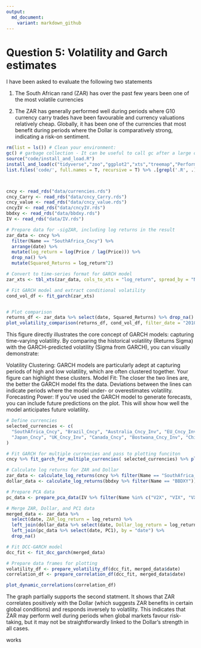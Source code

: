 ```yaml
---
output:
  md_document:
    variant: markdown_github
---
```


# Question 5: Volatility and Garch estimates

I have been asked to evaluate the following two statements  

1. The South African rand (ZAR) has over the past few years been one of the most volatile currencies

2. The ZAR has generally performed well during periods where G10 currency carry trades have been favourable and currency valuations relatively cheap. Globally, it has been one of the currencies that most benefit during periods where the Dollar is comparatively strong, indicating a risk-on sentiment.


```r

rm(list = ls()) # Clean your environment:
gc() # garbage collection - It can be useful to call gc after a large object has been removed, as this may prompt R to return memory to the operating system.
source("code/install_and_load.R")
install_and_load(c("tidyverse","zoo","ggplot2","xts","treemap","PerformanceAnalytics","tbl2xts","rugarch","rmgarch","tidyr","scales"))
list.files('code/', full.names = T, recursive = T) %>% .[grepl('.R', .)] %>% as.list() %>% walk(~source(.))



cncy <- read_rds("data/currencies.rds")
cncy_Carry <- read_rds("data/cncy_Carry.rds")
cncy_value <- read_rds("data/cncy_value.rds")
cncyIV <- read_rds("data/cncyIV.rds")
bbdxy <- read_rds("data/bbdxy.rds")
IV <- read_rds("data/IV.rds")
```

```r
# Prepare data for -sigZAR, including log returns in the result
zar_data <- cncy %>%
  filter(Name == "SouthAfrica_Cncy") %>%
  arrange(date) %>%
  mutate(log_return = log(Price / lag(Price))) %>%
  drop_na() %>%
  mutate(Squared_Returns = log_return^2)

# Convert to time-series format for GARCH model
zar_xts <- tbl_xts(zar_data, cols_to_xts = "log_return", spread_by = "Name")

# Fit GARCH model and extract conditional volatility
cond_vol_df <- fit_garch(zar_xts)


# Plot comparison
returns_df <- zar_data %>% select(date, Squared_Returns) %>% drop_na()
plot_volatility_comparison(returns_df, cond_vol_df, filter_date = "2010-01-01")

```

 This figure directly illustrates the core concept of GARCH models: capturing time-varying volatility. By comparing the historical volatility (Returns Sigma) with the GARCH-predicted volatility (Sigma from GARCH), you can visually demonstrate:

Volatility Clustering: GARCH models are particularly adept at capturing periods of high and low volatility, which are often clustered together. Your figure can highlight these clusters.
Model Fit: The closer the two lines are, the better the GARCH model fits the data. Deviations between the lines can indicate periods where the model under- or overestimates volatility.
Forecasting Power: If you've used the GARCH model to generate forecasts, you can include future predictions on the plot. This will show how well the model anticipates future volatility.




```r
# Define currencies
selected_currencies <- c(
  "SouthAfrica_Cncy", "Brazil_Cncy", "Australia_Cncy_Inv", "EU_Cncy_Inv", 
  "Japan_Cncy", "UK_Cncy_Inv", "Canada_Cncy", "Bostwana_Cncy_Inv", "China_Cncy"
)

# Fit GARCH for multiple currencies and pass to plotting funciton 
cncy %>% fit_garch_for_multiple_currencies( selected_currencies) %>% plot_volatility_across_currencies( highlight_currency = "SouthAfrica_Cncy", filter_date = "2015-01-01")

```




```r

# Calculate log returns for ZAR and Dollar
zar_data <- calculate_log_returns(cncy %>% filter(Name == "SouthAfrica_Cncy"))
dollar_data <- calculate_log_returns(bbdxy %>% filter(Name == "BBDXY"))

# Prepare PCA data
pc_data <- prepare_pca_data(IV %>% filter(Name %in% c("V2X", "VIX", "VXEEM")))

# Merge ZAR, Dollar, and PC1 data
merged_data <- zar_data %>%
  select(date, ZAR_log_return = log_return) %>%
  left_join(dollar_data %>% select(date, Dollar_log_return = log_return), by = "date") %>%
  left_join(pc_data %>% select(date, PC1), by = "date") %>%
  drop_na()

# Fit DCC-GARCH model
dcc_fit <- fit_dcc_garch(merged_data)

# Prepare data frames for plotting
volatility_df <- prepare_volatility_df(dcc_fit, merged_data$date)
correlation_df <- prepare_correlation_df(dcc_fit, merged_data$date)

plot_dynamic_correlations(correlation_df)


```

The graph partially supports the second statment. It shows that ZAR correlates positively with the Dollar (which suggests ZAR benefits in certain global conditions) and responds inversely to volatility. This indicates that ZAR may perform well during periods when global markets favour risk-taking, but it may not be straightforwardly linked to the Dollar's strength in all cases.





























works










































<!-- ```{r} -->
<!-- library(dplyr) -->
<!-- library(tidyr) -->
<!-- library(stats) -->

<!-- zar_data <- cncy %>% -->
<!--   filter(Name == "SouthAfrica_Cncy") %>% -->
<!--   arrange(date) %>% -->
<!--   mutate(log_return = log(Price / lag(Price))) %>% -->
<!--   drop_na() -->




<!-- # Step 3: Extract Dollar index data (BBDXY) -->
<!-- dollar_data <- bbdxy %>% -->
<!--   filter(Name == "BBDXY") %>% -->
<!--   arrange(date) %>% -->
<!--   mutate(log_return = log(Price / lag(Price))) %>% -->
<!--   drop_na() -->


<!-- # Compute log returns for volatility indices -->
<!-- pc_data <- IV %>% -->
<!--   filter(Name %in% c("V2X", "VIX", "VXEEM")) %>% -->
<!--   pivot_wider(names_from = Name, values_from = Price) %>% -->
<!--   mutate(across(starts_with("V"), ~ log(. / lag(.)))) %>% -->
<!--   drop_na() -->

<!-- # Perform PCA -->
<!-- pc_result <- prcomp(pc_data %>% select(starts_with("V")), scale. = TRUE) -->

<!-- # Extract PC1 -->
<!-- pc_data <- pc_data %>% -->
<!--   mutate(PC1 = predict(pc_result)[, 1]) -->


<!-- # Merge ZAR and Dollar log returns with PC1 -->
<!-- merged_data <- zar_data %>% -->
<!--   select(date, ZAR_log_return = log_return) %>% -->
<!--   left_join(dollar_data %>% select(date, Dollar_log_return = log_return), by = "date") %>% -->
<!--   left_join(pc_data %>% select(date, PC1), by = "date") %>% -->
<!--   drop_na() -->


<!-- ``` -->




<!-- ```{r} -->
<!-- library(rugarch) -->
<!-- library(rmgarch) -->

<!-- # Univariate GARCH specification -->
<!-- univariate_spec <- ugarchspec( -->
<!--   variance.model = list(model = "gjrGARCH", garchOrder = c(1, 1)), -->
<!--   mean.model = list(armaOrder = c(0, 0), include.mean = TRUE), -->
<!--   distribution.model = "std" -->
<!-- ) -->

<!-- # Multivariate GARCH specification -->
<!-- multi_univ_garch_spec <- multispec(replicate(ncol(merged_data) - 1, univariate_spec)) # Exclude date -->
<!-- dcc_spec <- dccspec( -->
<!--   uspec = multi_univ_garch_spec, -->
<!--   dccOrder = c(1, 1), -->
<!--   distribution = "mvnorm" -->
<!-- ) -->

<!-- # Fit the model -->
<!-- dcc_fit <- dccfit(dcc_spec, data = as.matrix(merged_data[, -1]))  # Exclude date -->

<!-- ``` -->


<!-- ```{r} -->
<!-- volatilities <- sigma(dcc_fit) -->
<!-- head(volatilities) -->

<!-- ``` -->

<!-- ```{r} -->
<!-- correlations <- rcor(dcc_fit) -->
<!-- head(correlations[1, 2, ])  # Correlation between ZAR and Dollar -->
<!-- head(correlations[1, 3, ])  # Correlation between ZAR and PC1 -->

<!-- ``` -->


<!-- ```{r} -->
<!-- print(dcc_fit) -->

<!-- ``` -->



<!-- ```{r} -->
<!-- # Ensure volatilities have the correct date attached -->
<!-- volatility_df <- data.frame( -->
<!--   date = merged_data$date, -->
<!--   ZAR_volatility = volatilities[, 1], -->
<!--   Dollar_volatility = volatilities[, 2], -->
<!--   PC1_volatility = volatilities[, 3] -->
<!-- ) %>% -->
<!--   pivot_longer(-date, names_to = "Series", values_to = "Volatility") -->

<!-- ``` -->





<!-- ```{r} -->
<!-- # Ensure correlations have the correct date attached -->
<!-- correlation_df <- data.frame( -->
<!--   date = merged_data$date, -->
<!--   ZAR_Dollar = correlations[1, 2, ], -->
<!--   ZAR_PC1 = correlations[1, 3, ] -->
<!-- ) %>% -->
<!--   pivot_longer(-date, names_to = "Correlation_Pair", values_to = "Correlation") -->

<!-- ``` -->



<!-- ```{r} -->


<!-- # Plot -->
<!-- ggplot(correlation_df, aes(x = date, y = Correlation, color = Correlation_Pair)) + -->
<!--   geom_line() + -->
<!--   labs( -->
<!--     title = "Dynamic Correlations over Time", -->
<!--     x = "Date", -->
<!--     y = "Correlation", -->
<!--     color = "Pair" -->
<!--   ) + -->
<!--   theme_minimal() -->

<!-- ``` -->


<!-- The graph partially supports the statement. It shows that ZAR correlates positively with the Dollar (which suggests ZAR benefits in certain global conditions) and responds inversely to volatility. This indicates that ZAR may perform well during periods when global markets favor risk-taking, but it may not be straightforwardly linked to the Dollar's strength in all cases. -->





<!-- ```{r} -->
<!-- plot(dcc_fit, which = 2)  # Residuals plot -->
<!-- plot(dcc_fit, which = 3)  # ACF plot of residuals -->
<!-- plot(dcc_fit, which = 4)  # PACF plot of residuals -->

<!-- ``` -->





























<!-- ```{r} -->
<!-- library(ggplot2) -->
<!-- library(tidyr) -->

<!-- # Convert volatilities to a tidy format -->
<!-- vol_data <- data.frame(date = merged_data$date, -->
<!--                        ZAR_volatility = volatilities[, 1], -->
<!--                        Dollar_volatility = volatilities[, 2], -->
<!--                        PC1_volatility = volatilities[, 3]) -->

<!-- # Tidy data for ggplot -->
<!-- vol_data_tidy <- vol_data %>% -->
<!--   gather(key = "Variable", value = "Volatility", -date) -->

<!-- # Plot volatilities -->
<!-- ggplot(vol_data_tidy, aes(x = date, y = Volatility, color = Variable)) + -->
<!--   geom_line() + -->
<!--   theme_minimal() + -->
<!--   labs(title = "Conditional Volatilities",  -->
<!--        x = "Date",  -->
<!--        y = "Volatility") + -->
<!--   theme(legend.position = "bottom") + -->
<!--   scale_color_manual(values = c("blue", "red", "green")) -->

<!-- ``` -->




















<!-- ```{r} -->
<!-- rtn <- merged_data %>% -->
<!--   mutate(across(starts_with("log_return"), ~ . - mean(., na.rm = TRUE))) %>% -->
<!--   drop_na() -->

<!-- library(rugarch) -->
<!-- univariate_spec <- ugarchspec( -->
<!--   variance.model = list(model = "gjrGARCH", garchOrder = c(1, 1)), -->
<!--   mean.model = list(armaOrder = c(0, 0), include.mean = TRUE), -->
<!--   distribution.model = "std"  # Student-t distribution -->
<!-- ) -->

<!-- fits <- lapply(rtn %>% select(starts_with("log_return")), function(series) { -->
<!--   ugarchfit(spec = univariate_spec, data = series) -->
<!-- }) -->

<!-- lapply(fits, function(fit) fit@fit$convergence) -->

<!-- library(rmgarch) -->
<!-- multi_univ_garch_spec <- multispec(replicate(ncol(rtn), univariate_spec)) -->
<!-- dcc_spec <- dccspec( -->
<!--   uspec = multi_univ_garch_spec, -->
<!--   dccOrder = c(1, 1), -->
<!--   distribution = "mvnorm" -->
<!-- ) -->


<!-- dcc_fit <- dccfit(dcc_spec, data = as.matrix(rtn), fit.control = list(eval.se = TRUE)) -->

<!-- volatilities <- sigma(dcc_fit) -->
<!-- correlations <- rcor(dcc_fit) -->


<!-- plot(volatilities) -->
<!-- plot(correlations[1, 2, ])  # Correlation between ZAR and another series -->


<!-- diag_results <- MCHdiag(rtn, rcov(dcc_fit)) -->

<!-- ``` -->





<!-- ```{r} -->
<!-- library(dplyr) -->
<!-- library(tidyr) -->

<!-- # Step 1: Extract ZAR data from cncy -->
<!-- zar_data <- cncy %>% -->
<!--   filter(Name == "SouthAfrica_Cncy") %>% -->
<!--   arrange(date) %>% -->
<!--   mutate(log_return = log(Price / lag(Price))) %>% -->
<!--   drop_na() -->

<!-- # Step 2: Extract G10 carry trade data (DBHVG10U) -->
<!-- carry_data <- cncy_Carry %>% -->
<!--   filter(Name == "DBHVG10U") %>% -->
<!--   arrange(date) %>% -->
<!--   mutate(log_return = log(Price / lag(Price))) %>% -->
<!--   drop_na() -->

<!-- # Step 3: Extract Dollar index data (BBDXY) -->
<!-- dollar_data <- bbdxy %>% -->
<!--   filter(Name == "BBDXY") %>% -->
<!--   arrange(date) %>% -->
<!--   mutate(log_return = log(Price / lag(Price))) %>% -->
<!--   drop_na() -->

<!-- # Step 4: Merge all data on the common 'date' column -->
<!-- merged_data <- zar_data %>% -->
<!--   select(date, ZAR_log_return = log_return) %>% -->
<!--   left_join(carry_data %>% -->
<!--               select(date, Carry_log_return = log_return), by = "date") %>% -->
<!--   left_join(dollar_data %>% -->
<!--               select(date, Dollar_log_return = log_return), by = "date") %>% -->
<!--   drop_na()  # Remove any rows with missing values after the join -->

<!-- # View the first few rows of the merged data -->
<!-- # univariate_spec <- ugarchspec( -->
<!-- #   variance.model = list(model = "sGARCH", garchOrder = c(1, 1)), -->
<!-- #   mean.model = list(armaOrder = c(0, 0), include.mean = TRUE), -->
<!-- #   distribution.model = "norm" -->
<!-- # ) -->



<!-- # Step 3: Create the multivariate GARCH specification (DCC-GARCH) -->
<!-- dcc_spec <- dccspec( -->
<!--   uspec = multispec(replicate(ncol(merged_data) - 1, univariate_spec)),  # Remove the 'date' column -->
<!--   dccOrder = c(1, 1), -->
<!--   distribution = "mvnorm" -->
<!-- ) -->

<!-- # Step 4: Fit the DCC-GARCH model -->
<!-- dcc_fit <- dccfit(dcc_spec, data = as.matrix(merged_data[, -1]))  # Remove 'date' column for fitting -->

<!-- # Step 5: Extract results (conditional volatilities and correlations) -->
<!-- dcc_volatilities <- sigma(dcc_fit)  # Extract conditional volatilities -->
<!-- dcc_correlations <- rcor(dcc_fit)   # Extract conditional correlations -->

<!-- # Step 6: Display the results (first few rows) -->
<!-- head(dcc_volatilities) -->
<!-- head(dcc_correlations) -->

<!-- ``` -->





<!-- ```{r} -->
<!-- library(rugarch) -->
<!-- library(rmgarch) -->

<!-- # Prepare data for multivariate GARCH -->
<!-- merged_data <- cncy %>% -->
<!--   filter(Name %in% c("SouthAfrica_Cncy", "DBHVG10U", "BBDXY")) %>% -->
<!--   arrange(date) %>% -->
<!--   group_by(Name) %>% -->
<!--   mutate(log_return = log(Price / lag(Price))) %>% -->
<!--   ungroup() %>% -->
<!--   drop_na() %>% -->
<!--   pivot_wider(names_from = Name, values_from = log_return) -->

<!-- # Convert to time-series matrix -->
<!-- returns_matrix <- as.matrix(merged_data[, -1]) -->

<!-- # Specify univariate GARCH for each series -->
<!-- univariate_spec <- ugarchspec( -->
<!--   variance.model = list(model = "sGARCH", garchOrder = c(1, 1)), -->
<!--   mean.model = list(armaOrder = c(0, 0), include.mean = TRUE), -->
<!--   distribution.model = "norm" -->
<!-- ) -->

<!-- # Specify DCC-GARCH model -->
<!-- dcc_spec <- dccspec( -->
<!--   uspec = multispec(replicate(ncol(returns_matrix), univariate_spec)), -->
<!--   dccOrder = c(1, 1), -->
<!--   distribution = "mvnorm" -->
<!-- ) -->

<!-- # Fit the model -->
<!-- dcc_fit <- dccfit(dcc_spec, data = returns_matrix) -->

<!-- # Extract conditional correlations and volatilities -->
<!-- dcc_correlations <- rcor(dcc_fit)  # Conditional correlations -->
<!-- dcc_volatilities <- sigma(dcc_fit)  # Conditional volatilities -->

<!-- ``` -->




























